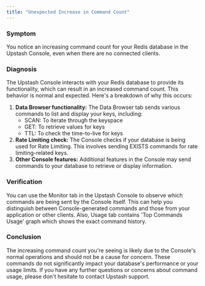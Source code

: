 ```yaml
---
title: "Unexpected Increase in Command Count"
---
```

### Symptom
You notice an increasing command count for your Redis database in the Upstash Console, even when there are no connected clients.
### Diagnosis
The Upstash Console interacts with your Redis database to provide its functionality, which can result in an increased command count. This behavior is normal and expected. Here's a breakdown of why this occurs:
1. **Data Browser functionality:**
   The Data Browser tab sends various commands to list and display your keys, including:
   - SCAN: To iterate through the keyspace
   - GET: To retrieve values for keys
   - TTL: To check the time-to-live for keys
2. **Rate Limiting check:**
   The Console checks if your database is being used for Rate Limiting. This involves sending EXISTS commands for rate limiting-related keys.
3. **Other Console features:**
   Additional features in the Console may send commands to your database to retrieve or display information.
### Verification
You can use the Monitor tab in the Upstash Console to observe which commands are being sent by the Console itself. This can help you distinguish between Console-generated commands and those from your application or other clients.
Also, Usage tab contains 'Top Commands Usage' graph which shows the exact command history.
### Conclusion
The increasing command count you're seeing is likely due to the Console's normal operations and should not be a cause for concern. These commands do not significantly impact your database's performance or your usage limits.
If you have any further questions or concerns about command usage, please don't hesitate to contact Upstash support.